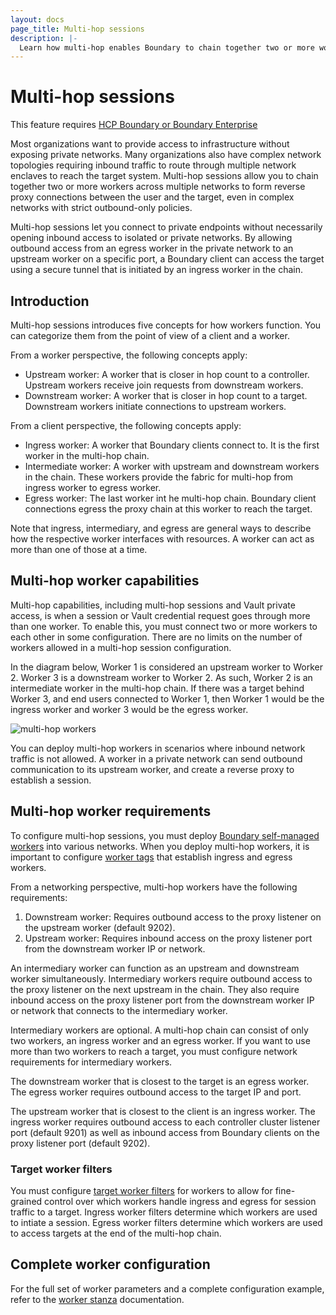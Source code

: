 ```yaml
---
layout: docs
page_title: Multi-hop sessions
description: |-
  Learn how multi-hop enables Boundary to chain together two or more workers across multiple networks. Multi-hop is available exclusively for Enterprise users.
---
```


# Multi-hop sessions

<EnterpriseAlert product="boundary">This feature requires <a href="https://www.hashicorp.com/products/boundary">HCP Boundary or Boundary Enterprise</a></EnterpriseAlert>

Most organizations want to provide access to infrastructure without exposing private networks. Many organizations also have complex network topologies requiring
inbound traffic to route through multiple network enclaves to reach the target system.
Multi-hop sessions allow you to chain together two or more workers
across multiple networks to form reverse proxy connections between the user and the target, even in complex networks with strict outbound-only policies.

Multi-hop sessions let you connect to private endpoints without necessarily opening inbound access to isolated or private networks.
By allowing outbound access from an egress worker in the private network to an upstream worker on a specific port, a Boundary client can access the target using a secure tunnel that is initiated by an ingress worker in the chain.

## Introduction

Multi-hop sessions introduces five concepts for how workers function.
You can categorize them from the point of view of a client and a worker.

From a worker perspective, the following concepts apply:

- Upstream worker: A worker that is closer in hop count to a controller.
Upstream workers receive join requests from downstream workers.
- Downstream worker: A worker that is closer in hop count to a target.
Downstream workers initiate connections to upstream workers.

From a client perspective, the following concepts apply:

- Ingress worker: A worker that Boundary clients connect to.
It is the first worker in the multi-hop chain.
- Intermediate worker: A worker with upstream and downstream workers in the chain.
These workers provide the fabric for multi-hop from ingress worker to egress worker.
- Egress worker: The last worker int he multi-hop chain.
Boundary client connections egress the proxy chain at this worker to reach the target.

Note that ingress, intermediary, and egress are general ways to describe how the respective worker interfaces with resources.
A worker can act as more than one of those at a time.

## Multi-hop worker capabilities

Multi-hop capabilities, including multi-hop sessions and Vault private access,
is when a session or Vault credential request goes through more than one worker.
To enable this, you must connect two or more workers to each other in some
configuration. There are no limits on the number of workers allowed in a
multi-hop session configuration.

In the diagram below, Worker 1 is considered an upstream worker to Worker 2.
Worker 3 is a downstream worker to Worker 2.
As such, Worker 2 is an intermediate worker in the multi-hop chain.
If there was a target behind Worker 3, and end users connected to Worker 1, then Worker 1 would be the ingress worker and worker 3 would be the egress worker.

![multi-hop workers](/img/multi-hop-workers.png)

You can deploy multi-hop workers in scenarios where inbound network traffic is
not allowed. A worker in a private network can send outbound communication to
its upstream worker, and create a reverse proxy to establish a session.

## Multi-hop worker requirements

To configure multi-hop sessions, you must deploy [Boundary self-managed workers](/hcp/docs/boundary/self-managed-workers) into various networks.
When you deploy multi-hop workers, it is important to configure [worker tags](/boundary/docs/concepts/filtering/worker-tags#workers) that establish ingress and egress workers.

From a networking perspective, multi-hop workers have the following requirements:

1. Downstream worker: Requires outbound access to the proxy listener on the upstream worker (default 9202).
1. Upstream worker: Requires inbound access on the proxy listener port from the downstream worker IP or network.

An intermediary worker can function as an upstream and downstream worker simultaneously.
Intermediary workers require outbound access to the proxy listener on the next upstream in the chain.
They also require inbound access on the proxy listener port from the downstream worker IP or network that connects to the intermediary worker.

Intermediary workers are optional.
A multi-hop chain can consist of only two workers, an ingress worker and an egress worker.
If you want to use more than two workers to reach a target, you must configure network requirements for intermediary workers.

The downstream worker that is closest to the target is an egress worker.
The egress worker requires outbound access to the target IP and port.

The upstream worker that is closest to the client is an ingress worker.
The ingress worker requires outbound access to each controller cluster listener port (default 9201) as well as inbound access from Boundary clients on the proxy listener port (default 9202).

### Target worker filters

You must configure [target worker filters](/boundary/docs/concepts/filtering/worker-tags#target-workers) for workers to allow for fine-grained control over which workers handle ingress and egress for session traffic to a target.
Ingress worker filters determine which workers are used to intiate a session.
Egress worker filters determine which workers are used to access targets at the end of the multi-hop chain.

## Complete worker configuration

For the full set of worker parameters and a complete configuration example, refer to the [worker stanza](/boundary/docs/configuration/worker) documentation.